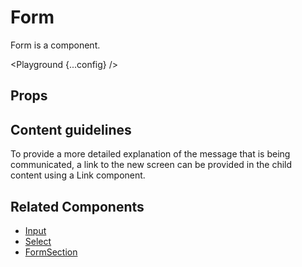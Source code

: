 
# Form

Form is a component.

<Playground {...config} />

## Props

<PropsTable propsConfig={config.props} />

## Content guidelines

To provide a more detailed explanation of the message that is being communicated, a link to the new screen can be provided in the child content using a Link component.

## Related Components

- [Input](/input)
- [Select](/select)
- [FormSection](/form-section)